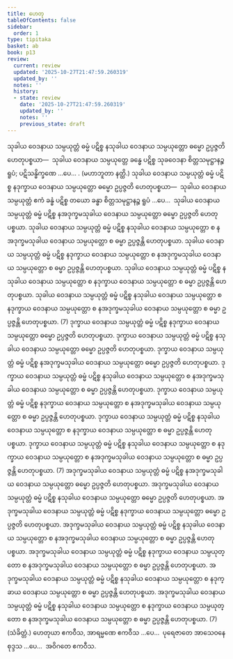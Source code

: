 ```yaml
---
title: ဟေတု
tableOfContents: false
sidebar:
  order: 1
type: tipitaka
basket: ab
book: p13
review:
  current: review
  updated: '2025-10-27T21:47:59.260319'
  updated_by: ''
  notes: ''
  history:
  - state: review
    date: '2025-10-27T21:47:59.260319'
    updated_by: ''
    notes: ''
    previous_state: draft
---
```



<ReviewStatus review={frontmatter.review} showDetails={true} />

<HypothesisAnnotation frontmatter={frontmatter} />

<DynamicBreadcrumb />

<Division number="12" book="p13" e="ch" v="40" p="177">

<Paragraph number="24" book="p13">
သုခါယ ဝေဒနာယ သမ္ပယုတ္တံ ဓမ္မံ ပဋိစ္စ နသုခါယ ဝေဒနာယ သမ္ပယုတ္တော ဓမ္မော ဥပ္ပဇ္ဇတိ ဟေတုပစ္စယာ—  သုခါယ ဝေဒနာယ သမ္ပယုတ္တေ ခန္ဓေ ပဋိစ္စ သုခဝေဒနာ စိတ္တသမုဋ္ဌာနဉ္စ ရူပံ; ပဋိသန္ဓိက္ခဏေ …ပေ… . (မဟာဘူတာ နတ္ထိ.) သုခါယ ဝေဒနာယ သမ္ပယုတ္တံ ဓမ္မံ ပဋိစ္စ နဒုက္ခာယ ဝေဒနာယ သမ္ပယုတ္တော ဓမ္မော ဥပ္ပဇ္ဇတိ ဟေတုပစ္စယာ—  သုခါယ ဝေဒနာယ သမ္ပယုတ္တံ ဧကံ ခန္ဓံ ပဋိစ္စ တယော ခန္ဓာ စိတ္တသမုဋ္ဌာနဉ္စ ရူပံ …ပေ…  သုခါယ ဝေဒနာယ သမ္ပယုတ္တံ ဓမ္မံ ပဋိစ္စ နအဒုက္ခမသုခါယ ဝေဒနာယ သမ္ပယုတ္တော ဓမ္မော ဥပ္ပဇ္ဇတိ ဟေတုပစ္စယာ. သုခါယ ဝေဒနာယ သမ္ပယုတ္တံ ဓမ္မံ ပဋိစ္စ နသုခါယ ဝေဒနာယ သမ္ပယုတ္တော စ နအဒုက္ခမသုခါယ ဝေဒနာယ သမ္ပယုတ္တော စ ဓမ္မာ ဥပ္ပဇ္ဇန္တိ ဟေတုပစ္စယာ. သုခါယ ဝေဒနာယ သမ္ပယုတ္တံ ဓမ္မံ ပဋိစ္စ နဒုက္ခာယ ဝေဒနာယ သမ္ပယုတ္တော စ နအဒုက္ခမသုခါယ ဝေဒနာယ သမ္ပယုတ္တော စ ဓမ္မာ ဥပ္ပဇ္ဇန္တိ ဟေတုပစ္စယာ. သုခါယ ဝေဒနာယ သမ္ပယုတ္တံ ဓမ္မံ ပဋိစ္စ နသုခါယ ဝေဒနာယ သမ္ပယုတ္တော စ နဒုက္ခာယ ဝေဒနာယ သမ္ပယုတ္တော စ ဓမ္မာ ဥပ္ပဇ္ဇန္တိ ဟေတုပစ္စယာ. သုခါယ ဝေဒနာယ သမ္ပယုတ္တံ ဓမ္မံ ပဋိစ္စ နသုခါယ ဝေဒနာယ သမ္ပယုတ္တော စ နဒုက္ခာယ ဝေဒနာယ သမ္ပယုတ္တော စ နအဒုက္ခမသုခါယ ဝေဒနာယ သမ္ပယုတ္တော စ ဓမ္မာ ဥပ္ပဇ္ဇန္တိ ဟေတုပစ္စယာ. (7)
</Paragraph>

</Division>
<Division number="13" book="p13" e="ch" v="40" p="177">

<Paragraph number="25" book="p13">
ဒုက္ခာယ ဝေဒနာယ သမ္ပယုတ္တံ ဓမ္မံ ပဋိစ္စ နဒုက္ခာယ ဝေဒနာယ သမ္ပယုတ္တော ဓမ္မော ဥပ္ပဇ္ဇတိ ဟေတုပစ္စယာ. ဒုက္ခာယ ဝေဒနာယ သမ္ပယုတ္တံ ဓမ္မံ ပဋိစ္စ နသုခါယ ဝေဒနာယ သမ္ပယုတ္တော ဓမ္မော ဥပ္ပဇ္ဇတိ ဟေတုပစ္စယာ. ဒုက္ခာယ ဝေဒနာယ သမ္ပယုတ္တံ ဓမ္မံ ပဋိစ္စ နအဒုက္ခမသုခါယ ဝေဒနာယ သမ္ပယုတ္တော ဓမ္မော ဥပ္ပဇ္ဇတိ ဟေတုပစ္စယာ. ဒုက္ခာယ ဝေဒနာယ သမ္ပယုတ္တံ ဓမ္မံ ပဋိစ္စ နသုခါယ ဝေဒနာယ သမ္ပယုတ္တော စ နအဒုက္ခမသုခါယ ဝေဒနာယ သမ္ပယုတ္တော စ ဓမ္မာ ဥပ္ပဇ္ဇန္တိ ဟေတုပစ္စယာ. ဒုက္ခာယ ဝေဒနာယ သမ္ပယုတ္တံ ဓမ္မံ ပဋိစ္စ နဒုက္ခာယ ဝေဒနာယ သမ္ပယုတ္တော စ နအဒုက္ခမသုခါယ ဝေဒနာယ သမ္ပယုတ္တော စ ဓမ္မာ ဥပ္ပဇ္ဇန္တိ ဟေတုပစ္စယာ. ဒုက္ခာယ ဝေဒနာယ သမ္ပယုတ္တံ ဓမ္မံ ပဋိစ္စ နသုခါယ ဝေဒနာယ သမ္ပယုတ္တော စ နဒုက္ခာယ ဝေဒနာယ သမ္ပယုတ္တော စ ဓမ္မာ ဥပ္ပဇ္ဇန္တိ ဟေတုပစ္စယာ. ဒုက္ခာယ ဝေဒနာယ သမ္ပယုတ္တံ ဓမ္မံ ပဋိစ္စ နသုခါယ ဝေဒနာယ သမ္ပယုတ္တော စ နဒုက္ခာယ ဝေဒနာယ သမ္ပယုတ္တော စ နအဒုက္ခမသုခါယ ဝေဒနာယ သမ္ပယုတ္တော စ ဓမ္မာ ဥပ္ပဇ္ဇန္တိ ဟေတုပစ္စယာ. (7)
</Paragraph>

</Division>
<Division number="14" book="p13" e="ch" v="40" p="178">

<Paragraph number="26" book="p13">
အဒုက္ခမသုခါယ ဝေဒနာယ သမ္ပယုတ္တံ ဓမ္မံ ပဋိစ္စ နအဒုက္ခမသုခါယ ဝေဒနာယ သမ္ပယုတ္တော ဓမ္မော ဥပ္ပဇ္ဇတိ ဟေတုပစ္စယာ. အဒုက္ခမသုခါယ ဝေဒနာယ သမ္ပယုတ္တံ ဓမ္မံ ပဋိစ္စ နသုခါယ ဝေဒနာယ သမ္ပယုတ္တော ဓမ္မော ဥပ္ပဇ္ဇတိ ဟေတုပစ္စယာ. အဒုက္ခမသုခါယ ဝေဒနာယ သမ္ပယုတ္တံ ဓမ္မံ ပဋိစ္စ နဒုက္ခာယ ဝေဒနာယ သမ္ပယုတ္တော ဓမ္မော ဥပ္ပဇ္ဇတိ ဟေတုပစ္စယာ. အဒုက္ခမသုခါယ ဝေဒနာယ သမ္ပယုတ္တံ ဓမ္မံ ပဋိစ္စ နသုခါယ ဝေဒနာယ သမ္ပယုတ္တော စ နအဒုက္ခမသုခါယ ဝေဒနာယ သမ္ပယုတ္တော စ ဓမ္မာ ဥပ္ပဇ္ဇန္တိ ဟေတုပစ္စယာ. အဒုက္ခမသုခါယ ဝေဒနာယ သမ္ပယုတ္တံ ဓမ္မံ ပဋိစ္စ နဒုက္ခာယ ဝေဒနာယ သမ္ပယုတ္တော စ နအဒုက္ခမသုခါယ ဝေဒနာယ သမ္ပယုတ္တော စ ဓမ္မာ ဥပ္ပဇ္ဇန္တိ ဟေတုပစ္စယာ. အဒုက္ခမသုခါယ ဝေဒနာယ သမ္ပယုတ္တံ ဓမ္မံ ပဋိစ္စ နသုခါယ ဝေဒနာယ သမ္ပယုတ္တော စ နဒုက္ခာယ ဝေဒနာယ သမ္ပယုတ္တော စ ဓမ္မာ ဥပ္ပဇ္ဇန္တိ ဟေတုပစ္စယာ. အဒုက္ခမသုခါယ ဝေဒနာယ သမ္ပယုတ္တံ ဓမ္မံ ပဋိစ္စ နသုခါယ ဝေဒနာယ သမ္ပယုတ္တော စ နဒုက္ခာယ ဝေဒနာယ သမ္ပယုတ္တော စ နအဒုက္ခမသုခါယ ဝေဒနာယ သမ္ပယုတ္တော စ ဓမ္မာ ဥပ္ပဇ္ဇန္တိ ဟေတုပစ္စယာ. (7) (သံခိတ္တံ.)
</Paragraph>

<Paragraph number="27" book="p13">
ဟေတုယာ ဧကဝီသ, အာရမ္မဏေ ဧကဝီသ …ပေ…  ပုရေဇာတေ အာသေဝနေ စုဒ္ဒသ …ပေ…  အဝိဂတေ ဧကဝီသ.
</Paragraph>
</Division>